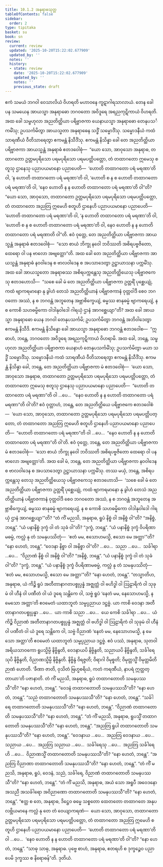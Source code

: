 ```yaml
---
title: 10.1.2 အနုရာဓသုတ္တ
tableOfContents: false
sidebar:
  order: 2
type: tipitaka
basket: su
book: sn
review:
  current: review
  updated: '2025-10-20T15:22:02.677909'
  updated_by: ''
  notes: ''
  history:
  - state: review
    date: '2025-10-20T15:22:02.677909'
    updated_by: ''
    notes: ''
    previous_state: draft
---
```



<DynamicBreadcrumb />


<ReviewStatus review={frontmatter.review} showDetails={true} />

<HypothesisAnnotation frontmatter={frontmatter} />

<Division number="411" book="sn" e="ch" v="18" p="340">

<Paragraph number="1763" book="sn">
ဧကံ သမယံ ဘဂဝါ ဝေသာလိယံ ဝိဟရတိ မဟာဝနေ ကူဋာဂါရသာလာယံ. တေန ခေါ ပန သမယေန အာယသ္မာ အနုရာဓော ဘဂဝတော အဝိဒူရေ အရညကုဋိကာယံ ဝိဟရတိ. အထ ခေါ သမ္ဗဟုလာ အညတိတ္ထိယာ ပရိဗ္ဗာဇကာ ယေနာယသ္မာ အနုရာဓော တေနုပသင်္ကမိံသု; ဥပသင်္ကမိတွာ အာယသ္မတာ အနုရာဓေန သဒ္ဓိံ သမ္မောဒိံသု. သမ္မောဒနီယံ ကထံ သာရဏီယံ ဝီတိသာရေတွာ ဧကမန္တံ နိသီဒိံသု. ဧကမန္တံ နိသိန္နာ ခေါ တေ အညတိတ္ထိယာ ပရိဗ္ဗာဇကာ အာယသ္မန္တံ အနုရာဓံ ဧတဒဝေါစုံ—  “ယော သော, အာဝုသော အနုရာဓ, တထာဂတော ဥတ္တမပုရိသော ပရမပုရိသော ပရမပတ္တိပတ္တော, တံ တထာဂတော ဣမေသု စတူသု ဌာနေသု ပညာပယမာနော ပညာပေတိ—  ‘ဟောတိ တထာဂတော ပရံ မရဏာ’တိ ဝါ, ‘န ဟောတိ တထာဂတော ပရံ မရဏာ’တိ ဝါ, ‘ဟောတိ စ န စ ဟောတိ တထာဂတော ပရံ မရဏာ’တိ ဝါ, ‘နေဝ ဟောတိ န န ဟောတိ တထာဂတော ပရံ မရဏာ’တိ ဝါ”တိ? “ယော သော, အာဝုသော, တထာဂတော ဥတ္တမပုရိသော ပရမပုရိသော ပရမပတ္တိပတ္တော, တံ တထာဂတော အညတြ ဣမေဟိ စတူဟိ ဌာနေဟိ ပညာပယမာနော ပညာပေတိ—  ‘ဟောတိ တထာဂတော ပရံ မရဏာ’တိ ဝါ, ‘န ဟောတိ တထာဂတော ပရံ မရဏာ’တိ ဝါ, ‘ဟောတိ စ န စ ဟောတိ တထာဂတော ပရံ မရဏာ’တိ ဝါ, နေဝ ဟောတိ န န ဟောတိ တထာဂတော ပရံ မရဏာတိ ဝါ”တိ. ဧဝံ ဝုတ္တေ, တေ အညတိတ္ထိယာ ပရိဗ္ဗာဇကာ အာယသ္မန္တံ အနုရာဓံ ဧတဒဝေါစုံ—  “သော စာယံ ဘိက္ခု နဝေါ ဘဝိဿတိ အစိရပဗ္ဗဇိတော, ထေရော ဝါ ပန ဗာလော အဗျတ္တော”တိ. အထ ခေါ တေ အညတိတ္ထိယာ ပရိဗ္ဗာဇကာ အာယသ္မန္တံ အနုရာဓံ နဝဝါဒေန စ ဗာလဝါဒေန စ အပသာဒေတွာ ဥဋ္ဌာယာသနာ ပက္ကမိံသု.
</Paragraph>

<Paragraph number="1764" book="sn">
အထ ခေါ အာယသ္မတော အနုရာဓဿ အစိရပက္ကန္တေသု အညတိတ္ထိယေသု ပရိဗ္ဗာဇကေသု ဧတဒဟောသိ—  “သစေ ခေါ မံ တေ အညတိတ္ထိယာ ပရိဗ္ဗာဇကာ ဥတ္တရိံ ပုစ္ဆေယျုံ, ကထံ ဗျာကရမာနော နု ခွါဟံ တေသံ အညတိတ္ထိယာနံ ပရိဗ္ဗာဇကာနံ ဝုတ္တဝါဒီ စေဝ ဘဂဝတော အဿံ, န စ ဘဂဝန္တံ အဘူတေန အဗ္ဘာစိက္ခေယျံ, ဓမ္မဿ စာနုဓမ္မံ ဗျာကရေယျံ, န စ ကောစိ သဟဓမ္မိကော ဝါဒါနုဝါဒေါ ဂါရယှံ ဌာနံ အာဂစ္ဆေယျာ”တိ? အထ ခေါ အာယသ္မာ အနုရာဓော ယေန ဘဂဝါ တေနုပသင်္ကမိ; ဥပသင်္ကမိတွာ ဘဂဝန္တံ အဘိဝါဒေတွာ ဧကမန္တံ နိသီဒိ. ဧကမန္တံ နိသိန္နော ခေါ အာယသ္မာ အနုရာဓော ဘဂဝန္တံ ဧတဒဝေါစ—  “ဣဓာဟံ, ဘန္တေ, ဘဂဝတော အဝိဒူရေ အရညကုဋိကာယံ ဝိဟရာမိ. အထ ခေါ, ဘန္တေ, သမ္ဗဟုလာ အညတိတ္ထိယာ ပရိဗ္ဗာဇကာ ယေနာဟံ တေနုပသင်္ကမိံသု; ဥပသင်္ကမိတွာ မယာ သဒ္ဓိံ သမ္မောဒိံသု. သမ္မောဒနီယံ ကထံ သာရဏီယံ ဝီတိသာရေတွာ ဧကမန္တံ နိသီဒိံသု. ဧကမန္တံ နိသိန္နာ ခေါ, ဘန္တေ, တေ အညတိတ္ထိယာ ပရိဗ္ဗာဇကာ မံ ဧတဒဝေါစုံ—  ‘ယော သော, အာဝုသော အနုရာဓ, တထာဂတော ဥတ္တမပုရိသော ပရမပုရိသော ပရမပတ္တိပတ္တော, တံ တထာဂတော ဣမေသု စတူသု ဌာနေသု ပညာပယမာနော ပညာပေတိ—  “ဟောတိ တထာဂတော ပရံ မရဏာ”တိ ဝါ …ပေ…  “နေဝ ဟောတိ န န ဟောတိ တထာဂတော ပရံ မရဏာ”တိ ဝါ’တိ? ဧဝံ ဝုတ္တာဟံ, ဘန္တေ, တေ အညတိတ္ထိယေ ပရိဗ္ဗာဇကေ ဧတဒဝေါစံ—  ‘ယော သော, အာဝုသော, တထာဂတော ဥတ္တမပုရိသော ပရမပုရိသော ပရမပတ္တိပတ္တော, တံ တထာဂတော အညတြ ဣမေဟိ စတူဟိ ဌာနေဟိ ပညာပယမာနော ပညာပေတိ—  “ဟောတိ တထာဂတော ပရံ မရဏာ”တိ ဝါ …ပေ…  “နေဝ ဟောတိ န န ဟောတိ တထာဂတော ပရံ မရဏာ”တိ ဝါ’တိ. ဧဝံ ဝုတ္တေ, ဘန္တေ, တေ အညတိတ္ထိယာ ပရိဗ္ဗာဇကာ မံ ဧတဒဝေါစုံ—  ‘သော စာယံ ဘိက္ခု နဝေါ ဘဝိဿတိ အစိရပဗ္ဗဇိတော ထေရော ဝါ ပန ဗာလော အဗျတ္တော’တိ. အထ ခေါ မံ, ဘန္တေ, တေ အညတိတ္ထိယာ ပရိဗ္ဗာဇကာ နဝဝါဒေန စ ဗာလဝါဒေန စ အပသာဒေတွာ ဥဋ္ဌာယာသနာ ပက္ကမိံသု. တဿ မယှံ, ဘန္တေ, အစိရပက္ကန္တေသု တေသု အညတိတ္ထိယေသု ပရိဗ္ဗာဇကေသု ဧတဒဟောသိ—  ‘သစေ ခေါ မံ တေ အညတိတ္ထိယာ ပရိဗ္ဗာဇကာ ဥတ္တရိံ ပုစ္ဆေယျုံ, ကထံ ဗျာကရမာနော နု ခွါဟံ တေသံ အညတိတ္ထိယာနံ ပရိဗ္ဗာဇကာနံ ဝုတ္တဝါဒီ စေဝ ဘဂဝတော အဿံ, န စ ဘဂဝန္တံ အဘူတေန အဗ္ဘာစိက္ခေယျံ, ဓမ္မဿ စာနုဓမ္မံ ဗျာကရေယျံ, န စ ကောစိ သဟဓမ္မိကော ဝါဒါနုဝါဒေါ ဂါရယှံ ဌာနံ အာဂစ္ဆေယျာ’”တိ?
</Paragraph>

<Paragraph number="1765" book="sn">
“တံ ကိံ မညသိ, အနုရာဓ, ရူပံ နိစ္စံ ဝါ အနိစ္စံ ဝါ”တိ?
</Paragraph>

<Paragraph number="1766" book="sn">
“အနိစ္စံ, ဘန္တေ”.
</Paragraph>

<Paragraph number="1767" book="sn">
“ယံ ပနာနိစ္စံ ဒုက္ခံ ဝါ တံ သုခံ ဝါ”တိ?
</Paragraph>

<Paragraph number="1768" book="sn">
“ဒုက္ခံ, ဘန္တေ”.
</Paragraph>

<Paragraph number="1769" book="sn">
“ယံ ပနာနိစ္စံ ဒုက္ခံ ဝိပရိဏာမဓမ္မံ, ကလ္လံ နု တံ သမနုပဿိတုံ—  ‘ဧတံ မမ, ဧသောဟမသ္မိ, ဧသော မေ အတ္တာ’”တိ?
</Paragraph>

<Paragraph number="1770" book="sn">
“နော ဟေတံ, ဘန္တေ”.
</Paragraph>

<Paragraph number="1771" book="sn">
“ဝေဒနာ နိစ္စာ ဝါ အနိစ္စာ ဝါ”တိ? …ပေ…  သညာ …ပေ…  သင်္ခါရာ …ပေ…  “ဝိညာဏံ နိစ္စံ ဝါ အနိစ္စံ ဝါ”တိ?
</Paragraph>

<Paragraph number="1772" book="sn">
“အနိစ္စံ, ဘန္တေ”.
</Paragraph>

<Paragraph number="1773" book="sn">
“ယံ ပနာနိစ္စံ ဒုက္ခံ ဝါ တံ သုခံ ဝါ”တိ?
</Paragraph>

<Paragraph number="1774" book="sn">
“ဒုက္ခံ, ဘန္တေ”.
</Paragraph>

<Paragraph number="1775" book="sn">
“ယံ ပနာနိစ္စံ ဒုက္ခံ ဝိပရိဏာမဓမ္မံ, ကလ္လံ နု တံ သမနုပဿိတုံ—  ‘ဧတံ မမ, ဧသောဟမသ္မိ, ဧသော မေ အတ္တာ’”တိ?
</Paragraph>

<Paragraph number="1776" book="sn">
“နော ဟေတံ, ဘန္တေ”.
</Paragraph>

<Paragraph number="1777" book="sn">
“တသ္မာတိဟ, အနုရာဓ, ယံ ကိဉ္စိ ရူပံ အတီတာနာဂတပစ္စုပ္ပန္နံ အဇ္ဈတ္တံ ဝါ ဗဟိဒ္ဓါ ဝါ ဩဠာရိကံ ဝါ သုခုမံ ဝါ ဟီနံ ဝါ ပဏီတံ ဝါ ယံ ဒူရေ သန္တိကေ ဝါ, သဗ္ဗံ ရူပံ ‘နေတံ မမ, နေသောဟမသ္မိ, န မေသော အတ္တာ’တိ ဧဝမေတံ ယထာဘူတံ သမ္မပ္ပညာယ ဒဋ္ဌဗ္ဗံ. ယာ ကာစိ ဝေဒနာ အတီတာနာဂတပစ္စုပ္ပန္နာ …ပေ…  ယာ ကာစိ သညာ …ပေ…  ယေ ကေစိ သင်္ခါရာ …ပေ…  ယံ ကိဉ္စိ ဝိညာဏံ အတီတာနာဂတပစ္စုပ္ပန္နံ အဇ္ဈတ္တံ ဝါ ဗဟိဒ္ဓါ ဝါ ဩဠာရိကံ ဝါ သုခုမံ ဝါ ဟီနံ ဝါ ပဏီတံ ဝါ ယံ ဒူရေ သန္တိကေ ဝါ, သဗ္ဗံ ဝိညာဏံ ‘နေတံ မမ, နေသောဟမသ္မိ, န မေသော အတ္တာ’တိ ဧဝမေတံ ယထာဘူတံ သမ္မပ္ပညာယ ဒဋ္ဌဗ္ဗံ. ဧဝံ ပဿံ, အနုရာဓ, သုတဝါ အရိယသာဝကော ရူပသ္မိမ္ပိ နိဗ္ဗိန္ဒတိ, ဝေဒနာယပိ နိဗ္ဗိန္ဒတိ, သညာယပိ နိဗ္ဗိန္ဒတိ, သင်္ခါရေသုပိ နိဗ္ဗိန္ဒတိ, ဝိညာဏသ္မိမ္ပိ နိဗ္ဗိန္ဒတိ. နိဗ္ဗိန္ဒံ ဝိရဇ္ဇတိ; ဝိရာဂါ ဝိမုစ္စတိ; ဝိမုတ္တသ္မိံ ဝိမုတ္တမိတိ ဉာဏံ ဟောတိ. ‘ခီဏာ ဇာတိ, ဝုသိတံ ဗြဟ္မစရိယံ, ကတံ ကရဏီယံ, နာပရံ ဣတ္ထတ္တာယာ’တိ ပဇာနာတိ.
</Paragraph>

<Paragraph number="1778" book="sn">
တံ ကိံ မညသိ, အနုရာဓ, ရူပံ တထာဂတောတိ သမနုပဿသီ”တိ? “နော ဟေတံ, ဘန္တေ”. “ဝေဒနံ တထာဂတောတိ သမနုပဿသီ”တိ? “နော ဟေတံ, ဘန္တေ”. “သညံ တထာဂတောတိ သမနုပဿသီ”တိ? “နော ဟေတံ, ဘန္တေ”. “သင်္ခါရေ တထာဂတောတိ သမနုပဿသီ”တိ? “နော ဟေတံ, ဘန္တေ”. “ဝိညာဏံ တထာဂတောတိ သမနုပဿသီ”တိ? “နော ဟေတံ, ဘန္တေ”. “တံ ကိံ မညသိ, အနုရာဓ, ရူပသ္မိံ တထာဂတောတိ သမနုပဿသီ”တိ? “နော ဟေတံ, ဘန္တေ”. “အညတြ ရူပါ တထာဂတောတိ သမနုပဿသီ”တိ? “နော ဟေတံ, ဘန္တေ”. “ဝေဒနာယ …ပေ…  အညတြ ဝေဒနာယ …ပေ…  သညာယ …ပေ…  အညတြ သညာယ …ပေ…  သင်္ခါရေသု …ပေ…  အညတြ သင်္ခါရေဟိ …ပေ…  ဝိညာဏသ္မိံ တထာဂတောတိ သမနုပဿသီ”တိ? “နော ဟေတံ, ဘန္တေ”. “အညတြ ဝိညာဏာ တထာဂတောတိ သမနုပဿသီ”တိ? “နော ဟေတံ, ဘန္တေ”.
</Paragraph>

<Paragraph number="1779" book="sn">
“တံ ကိံ မညသိ, အနုရာဓ, ရူပံ, ဝေဒနံ, သညံ, သင်္ခါရေ, ဝိညာဏံ တထာဂတောတိ သမနုပဿသီ”တိ? “နော ဟေတံ, ဘန္တေ”. “တံ ကိံ မညသိ, အနုရာဓ, အယံ သော အရူပီ အဝေဒနော အသညီ အသင်္ခါရော အဝိညာဏော တထာဂတောတိ သမနုပဿသီ”တိ? “နော ဟေတံ, ဘန္တေ”. “ဧတ္ထ စ တေ, အနုရာဓ, ဒိဋ္ဌေဝ ဓမ္မေ သစ္စတော ထေတတော တထာဂတေ အနုပလဗ္ဘိယမာနေ ကလ္လံ နု တေ တံ ဝေယျာကရဏံ—  ယော သော, အာဝုသော, တထာဂတော ဥတ္တမပုရိသော ပရမပုရိသော ပရမပတ္တိပတ္တော, တံ တထာဂတော အညတြ ဣမေဟိ စတူဟိ ဌာနေဟိ ပညာပယမာနော ပညာပေတိ—  ‘ဟောတိ တထာဂတော ပရံ မရဏာ’တိ ဝါ …ပေ…  ‘နေဝ ဟောတိ န န ဟောတိ တထာဂတော ပရံ မရဏာ’တိ ဝါ”တိ? “နော ဟေတံ, ဘန္တေ”. “သာဓု သာဓု, အနုရာဓ. ပုဗ္ဗေ စာဟံ, အနုရာဓ, ဧတရဟိ စ ဒုက္ခဉ္စေဝ ပညာပေမိ ဒုက္ခဿ စ နိရောဓန်”တိ.

</Paragraph>
</Division>

<Paragraph number="1780" type="center" book="sn">
ဒုတိယံ.
</Paragraph>